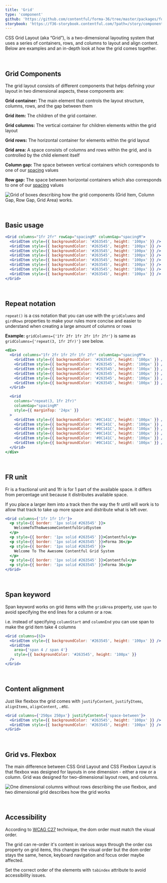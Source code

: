 ```yaml
---
title: 'Grid'
type: 'component'
github: 'https://github.com/contentful/forma-36/tree/master/packages/forma-36-react-components/src/components/Grid'
storybook: 'https://f36-storybook.contentful.com/?path=/story/components-grid--default'
---
```


CSS Grid Layout (aka “Grid”), is a two-dimensional layouting system that uses a series of containers, rows, and columns to layout and align content. Below are examples and an in-depth look at how the grid comes together.

<br />

## Grid Components

The grid layout consists of different components that helps defining your layout in two dimensional aspects, these components are:

**Grid container:** The main element that controls the layout structure, columns, rows, and the gap between them

**Grid item:** The children of the grid container.

**Grid columns:** The vertical container for children elements within the grid layout

**Grid rows:** The horizontal container for elements within the grid layout

**Grid area:** A space consists of columns and rows within the grid, and is controlled by the child element itself

**Column gap:** The space between vertical containers which corresponds to one of our [spacing](/foundation/spacing/) values

**Row gap:** The space between horizontal containers which also corresponds to one of our [spacing](/foundation/spacing/) values

![Grid of boxes describing how the grid components (Grid Item, Column Gap, Row Gap, Grid Area) works.](./assets/grid_layout.png)

<br />

## Basic usage

```jsx
<Grid columns="1fr 2fr" rowGap="spacingM" columnGap="spacingM">
  <GridItem style={{ backgroundColor: '#263545', height: '100px' }} />
  <GridItem style={{ backgroundColor: '#263545', height: '100px' }} />
  <GridItem style={{ backgroundColor: '#263545', height: '100px' }} />
  <GridItem style={{ backgroundColor: '#263545', height: '100px' }} />
  <GridItem style={{ backgroundColor: '#263545', height: '100px' }} />
  <GridItem style={{ backgroundColor: '#263545', height: '100px' }} />
  <GridItem style={{ backgroundColor: '#263545', height: '100px' }} />
  <GridItem style={{ backgroundColor: '#263545', height: '100px' }} />
</Grid>
```

<br />

## Repeat notation

`repeat()` is a css notation that you can use with the `gridColumns` and `girdRows` properties to make your rules more concise and easier to understand when creating a large amount of columns or rows

**Example:** `gridColumns={'1fr 2fr 1fr 2fr 1fr 2fr'}` is same as `gridColumns={'repeat(3, 1fr 2fr)'}` see below.

```jsx
<div>
  <Grid columns="1fr 2fr 1fr 2fr 1fr 2fr" columnGap="spacingM">
    <GridItem style={{ backgroundColor: '#263545', height: '100px' }} />
    <GridItem style={{ backgroundColor: '#263545', height: '100px' }} />
    <GridItem style={{ backgroundColor: '#263545', height: '100px' }} />
    <GridItem style={{ backgroundColor: '#263545', height: '100px' }} />
    <GridItem style={{ backgroundColor: '#263545', height: '100px' }} />
    <GridItem style={{ backgroundColor: '#263545', height: '100px' }} />
  </Grid>

  <Grid
    columns="repeat(3, 1fr 2fr)"
    columnGap="spacingM"
    style={{ marginTop: '24px' }}
  >
    <GridItem style={{ backgroundColor: '#0C141C', height: '100px' }} />
    <GridItem style={{ backgroundColor: '#0C141C', height: '100px' }} />
    <GridItem style={{ backgroundColor: '#0C141C', height: '100px' }} />
    <GridItem style={{ backgroundColor: '#0C141C', height: '100px' }} />
    <GridItem style={{ backgroundColor: '#0C141C', height: '100px' }} />
    <GridItem style={{ backgroundColor: '#0C141C', height: '100px' }} />
  </Grid>
</div>
```

<br />

## FR unit

Fr is a fractional unit and 1fr is for 1 part of the available space. it differs from percentage unit because it distributes available space.

If you place a larger item into a track then the way the fr until will work is to allow that track to take up more space and distribute what is left over.

```jsx
<Grid columns={'1fr 1fr 1fr'}>
  <p style={{ border: '1px solid #263545' }}>
    WelcomeToTheAwesomeContentfulGridSystem
  </p>
  <p style={{ border: '1px solid #263545' }}>Contentful</p>
  <p style={{ border: '1px solid #263545' }}>Forma 36</p>
  <p style={{ border: '1px solid #263545' }}>
    Welcome To The Awesome Contentful Grid System
  </p>
  <p style={{ border: '1px solid #263545' }}>Contentful</p>
  <p style={{ border: '1px solid #263545' }}>Forma 36</p>
</Grid>
```

<br />

## Span keyword

Span keyword works on grid items with the `gridArea` property, use `span` to avoid specifying the end lines for a column or a row.

i.e. instead of specifying `columnStart` and `columnEnd` you can use span to make the grid item take 4 columns

```jsx
<Grid columns={6}>
  <GridItem style={{ backgroundColor: '#263545', height: '100px' }} />
  <GridItem
    area={'span 4 / span 4'}
    style={{ backgroundColor: '#263545', height: '100px' }}
  />
</Grid>
```

<br />

## Content alignment

Just like flexbox the grid comes with `justifyContent`, `justifyItems`, `alignItems`, `alignContent`, ..etc.

```jsx
<Grid columns={'250px 250px'} justifyContent={'space-between'}>
  <GridItem style={{ backgroundColor: '#263545', height: '100px' }} />
  <GridItem style={{ backgroundColor: '#263545', height: '100px' }} />
</Grid>
```

<br />

## Grid vs. Flexbox

The main difference between CSS Grid Layout and CSS Flexbox Layout is that flexbox was designed for layouts in one dimension - either a row or a column.
Grid was designed for two-dimensional layout rows, and columns.

![One dimensional columns without rows describing the use flexbox, and two dimensional grid describes how the grid works](./assets/grid_vs_flexbox.png)

<br />

## Accessibility

According to [WCAG C27](https://www.w3.org/TR/WCAG20-TECHS/C27.html) technique, the dom order must match the visual order.

The grid can re-order it's content in various ways through the order css property on grid items, this changes the visual order but the dom order stays the same, hence,
keyboard navigation and focus order maybe affected.

Set the correct order of the elements with `tabindex` attribute to avoid accessibility issues.

